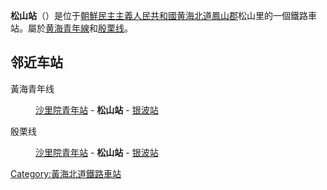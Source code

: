 {{Otheruses|subject=位於[[韓國|韓國]][[朝鮮|朝鮮]][[黃海北道|黃海北道]][[鳳山郡_(朝鮮)|鳳山郡]]的車站|other=世界各國的其他同名車站|松山站}}
{{朝鮮半島車站資訊
|公司色 = blue
|文字色 = 
|站名 = 松山站
|圖片 = 
|pxl = 
|圖片說明 =
|前一站1 = [[沙里院青年站|沙里院青年]]
|前一站距離1 = 
|後一站距離1 = 
|後一站1 = [[银波站|银波]]
|所屬路線1 = [[黄海青年线|黄海青年线]]
|距離1 = 
|起點站1 = [[沙里院青年站|沙里院青年]]
|前一站2 = [[沙里院青年站|沙里院青年]]
|前一站距離2 = 
|後一站距離2 = 
|後一站2 = [[银波站|银波]]
|所屬路線2 = [[殷栗线|殷栗线]]
|距離2 = 
|起點站2 = [[沙里院青年站|沙里院青年]]
|諺文 = 송산역	
|朝鮮漢字 = 松山驛
|文觀部式 = Songsan-yeok
|馬-賴式 = Songsan-yŏk		
|副站名 = 
|車站編號 = 
|停站路線數 = 
|所屬公司 = [[朝鮮民主主義人民共和國鐵道省|朝鮮民主主義人民共和國鐵道省]]
|所在地 =[[黃海北道|黃海北道]][[鳳山郡_(朝鮮)|鳳山郡]]松山里
|車站構造 = [[地面车站|地面车站]]
|月台配置 = 
|啟用年月日 =
|廢站年月日 = 
|上下車人次 = 
|統計年度 = 
|轉車 = 
|備註 = 
|全寬備註 = 
}}

'''松山站'''（{{lang-ko|'''송산역'''}}）是位于[[朝鮮民主主義人民共和國|朝鮮民主主義人民共和國]][[黄海北道|黄海北道]][[鳳山郡_(朝鮮)|鳳山郡]]松山里的一個鐵路車站。屬於[[黄海青年線|黄海青年線]]和[[殷栗线|殷栗线]]。

==邻近车站==
黃海青年线
:[[沙里院青年站|沙里院青年站]] - '''松山站''' - [[银波站|银波站]]
殷栗线
:[[沙里院青年站|沙里院青年站]] - '''松山站''' - [[银波站|银波站]]

{{黃海青年線}}
{{殷栗線}}

{{朝鲜铁路小作品}}

[[Category:黃海北道鐵路車站|Category:黃海北道鐵路車站]]
